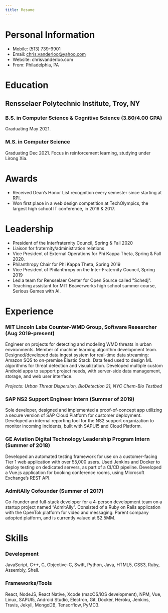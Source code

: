 ```yaml
---
title: Resume
---
```


# Personal Information
- Mobile: (513) 739-9901
- Email: chris.vanderloo@yahoo.com
- Website: chrisvanderloo.com
- From: Philadelphia, PA

# Education
## Rensselaer Polytechnic Institute, Troy, NY
### B.S. in Computer Science & Cognitive Science (3.80/4.00 GPA)
Graduating May 2021.
### M.S. in Computer Science
Graduating Dec 2021. Focus in reinforcement learning, studying under Lirong Xia.

# Awards
- Received Dean’s Honor List recognition every semester since starting at RPI.
- Won first place in a web design competition at TechOlympics, the largest high school IT conference, in 2016 & 2017.

# Leadership
- President of the Interfraternity Council, Spring & Fall 2020
- Liaison for fraternity/administration relations
- Vice President of External Operations for Phi Kappa Theta, Spring & Fall 2020.
- Philanthropy Chair for Phi Kappa Theta, Spring 2019
- Vice President of Philanthropy on the Inter-Fraternity Council, Spring 2019
- Led a team for Rensselaer Center for Open Source called "Schedj".
- Teaching assistant for MIT Beaverworks high school summer course, Serious Games with AI.

# Experience 
### MIT Lincoln Labs Counter-WMD Group, Software Researcher (Aug 2019-present)
Engineer on projects for detecting and modeling WMD threats in urban environments. Member of machine learning algorithm development team. Designed/developed data ingest system for real-time data streaming: Amazon SQS to on-premise Elastic Stack. Data feed used to design ML algorithms for threat detection and visualization. Developed multiple custom Android apps to support project needs, with server-side data management, storage, and web user interface.

*Projects: Urban Threat Dispersion, BioDetection 21, NYC Chem-Bio Testbed*

### SAP NS2 Support Engineer Intern (Summer of 2019)
Sole developer, designed and implemented a proof-of-concept app utilizing a secure version of SAP Cloud Platform for customer deployment. Developed an internal reporting tool for the NS2 support organization to monitor incoming incidents, built with SAPUI5 and Cloud Platform.

### GE Aviation Digital Technology Leadership Program Intern (Summer of 2018)
Developed an automated testing framework for use on a customer-facing Tier 1 web application with over 55,000 users. Used Jenkins and Docker to deploy testing on dedicated servers, as part of a CI/CD pipeline. Developed a Vue.js application for booking conference rooms, using Microsoft Exchange’s REST API.

### AdmitAlly Cofounder (Summer of 2017)
Co-founder and full-stack developer for a 4-person development team on a startup project named “AdmitAlly”. Consisted of a Ruby on Rails application with the OpenTok platform for video and messaging. Parent company adopted platform, and is currently valued at $2.5MM.  
                                                                                   
# Skills
### Development
JavaScript, C++, C, Objective-C, Swift, Python, Java, HTML5, CSS3, Ruby, Assembly, Shell.
### Frameworks/Tools
React, NodeJS, React Native, Xcode (macOS/iOS development), NPM, Vue, Linux, SAPUI5, Android Studio, Electron, Git, Docker, Heroku, Jenkins, Travis, Jekyll, MongoDB, Tensorflow, PyMC3.